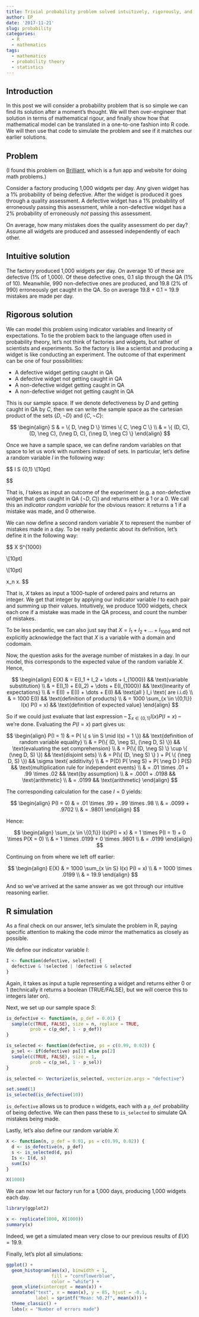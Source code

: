 ```yaml
---
title: Trivial probability problem solved intuitively, rigorously, and by simulation
author: EP
date: '2017-11-21'
slug: probability
categories:
  - R
  - mathematics
tags:
  - mathematics
  - probability theory
  - statistics
---
```


## Introduction

In this post we will consider a probability problem that is so simple we can
find its solution after a moment's thought. We will then over-engineer that
solution in terms of mathematical rigour, and finally show how that mathematical
model can be translated in a one-to-one fashion into R code. We will then use
that code to simulate the problem and see if it matches our earlier solutions.

## Problem

(I found this problem on [Brilliant](https://brilliant.org), which is a fun app
and website for doing math problems.)

Consider a factory producing 1,000 widgets per day. Any given widget has a 1% 
probability of being defective. After the widget is produced it goes through a 
quality assessment. A defective widget has a 1% probability of erroneously
passing this assessment, while a non-defective widget has a 2% probability of
erroneously *not* passing this assessment.

On average, how many mistakes does the quality assessment do per day? Assume all
widgets are produced and assessed independently of each other.

## Intuitive solution

The factory produced 1,000 widgets per day. On average 10 of these are defective
(1% of 1,000). Of these defective ones, 0.1 slip through the QA (1% of 10). 
Meanwhile, 990 non-defective ones are produced, and 19.8 (2% of 990) erroneously
get caught in the QA. So on average 19.8 + 0.1 = 19.9 mistakes are made per day.

## Rigorous solution

We can model this problem using indicator variables and linearity of 
expectations. To tie the problem back to the language often used in probability 
theory, let's not think of factories and widgets, but rather of scientists and 
experiments. So the factory is like a scientist and producing a widget is like 
conducting an experiment. The outcome of that experiment can be one of four 
possibilities:

* A defective widget getting caught in QA 
* A defective widget not getting caught in QA 
* A non-defective widget getting caught in QA 
* A non-defective widget not getting caught in QA

This is our sample space. If we denote defectiveness by $D$ and getting caught 
in QA by $C$, then we can write the sample space as the cartesian product of the
sets $\{D, \neg D\}$ and $\{C, \neg C\}$:

$$
\begin{align}
S & = \{ D, \neg D \} \times \{ C, \neg C \}  \\
  & = \{ (D, C), (D, \neg C), (\neg D, C), (\neg D, \neg C) \}
\end{align}
$$

Once we have a sample space, we can define random variables on that space to let
us work with numbers instead of sets. In particular, let's define a random
variable $I$ in the following way:

$$
I \colon S \to \{0,1\} \\[10pt]

\begin{align}
I(D, \neg C) & = I(\neg D, C) & = 1 \\
I(D, C) & = I(\neg D, \neg C) & = 0
\end{align}
$$

That is, $I$ takes as input an outcome of the experiment (e.g. a non-defective 
widget that gets caught in QA $(\neg D, C)$) and returns either a 1 or a 0. We
call this an *indicator random variable* for the obvious reason: it returns a 1
if a mistake was made, and 0 otherwise.

We can now define a second random variable $X$ to represent the number of
mistakes made in a day. To be really pedantic about its definition, let's define
it in the following way:

$$
X \colon S^{1000} \to \mathbb{Z} 

\\[10pt]

\begin{align}
X(x) = I(x_1) + I(x_2) + \dots + I(x_{1000})
\end{align}

\\[10pt]

\text{where } x_n \text{ is the nth ordered pair of the 1000-tuple } x.
$$

That is, $X$ takes as input a 1000-tuple of ordered pairs and returns an 
integer. We get that integer by applying our indicator variable $I$ to each pair
and summing up their values. Intuitively, we produce 1000 widgets, check each
one if a mistake was made in the QA process, and count the number of mistakes.

To be less pedantic, we can also just say that $X = I_1 + I_2 + \dots + I_1000$
and not explicitly acknowledge the fact that $X$ is a variable with a domain and
codomain.

Now, the question asks for the average number of mistakes in a day. In our
model, this corresponds to the expected value of the random variable $X$. Hence,

$$
\begin{align}
E(X) & = E(I_1 + I_2 + \dots + I_{1000})       && \text{variable substitution} \\
     & = E(I_1) + E(I_2) + \dots + E(I_{1000}) && \text{linearity of expectations} \\
     & = E(I) + E(I) + \dots + E(I)            && \text{all } I_i \text{ are i.i.d} \\
     & = 1000 E(I)                             && \text{definition of products} \\
     & = 1000 \sum_{x \in \{0,1\}} I(x) P(I = x)     && \text{definition of expected value}
\end{align}
$$

So if we could just evaluate that last expression -- 
$\sum_{x \in \{0,1\}} I(x) P(I = x)$ -- we're done. Evaluating the $P(I = x)$ part gives us:

$$
\begin{align}
P(I = 1) & = P( \{ s \in S \mid I(s) = 1 \})               && \text{definition of random variable equality} \\
         & = P(\{ (D, \neg S), (\neg D, S) \})             && \text{evaluating the set comprehension} \\
         & = P(\{ (D, \neg S) \} \cup \{ (\neg D, S) \})   && \text{disjoint sets} \\
         & = P(\{ (D, \neg S) \} ) + P( \{ (\neg D, S) \}) && \sigma \text{ additivity} \\
         & = P(D) P( \neg S) + P( \neg D ) P(S)            && \text{multiplication rule for independent events} \\
         & = .01 \times .01 + .99 \times .02               && \text{by assumption} \\
         & = .0001 + .0198                                 && \text{arithmetic} \\
         & = .0199                                         && \text{arithmetic}
\end{align}
$$

The corresponding calculation for the case $I = 0$ yields:

$$
\begin{align}
P(I = 0) & = .01 \times .99 + .99 \times .98 \\
         & = .0099 + .9702 \\
         & = .9801
\end{align}
$$

Hence: 

$$
\begin{align}
\sum_{x \in \{0,1\}} I(x)P(I = x) & = 1 \times P(I = 1) + 0 \times P(X = 0) \\
                            & = 1 \times .0199 + 0 \times .9801 \\
                            & = .0199
\end{align}
$$

Continuing on from where we left off earlier:

$$
\begin{align}
E(X) & = 1000 \sum_{x \in S} I(x) P(I = x) \\
     & = 1000 \times .0199 \\
     & = 19.9
\end{align}
$$

And so we've arrived at the same answer as we got through our intuitive
reasoning earlier.

## R simulation

As a final check on our answer, let's simulate the problem in R, paying specific
attention to making the code mirror the mathematics as closely as possible.

We define our indicator variable $I$:

```r
I <- function(defective, selected) {
  defective & !selected | !defective & selected
}
```

Again, it takes as input a tuple representing a widget and returns either 0 or 1
(technically it returns a boolean (TRUE/FALSE), but we will coerce this to
integers later on).

Next, we set up our sample space $S$:

```r
is_defective <- function(n, p_def = 0.01) {
  sample(c(TRUE, FALSE), size = n, replace = TRUE, 
         prob = c(p_def, 1 - p_def))
}

is_selected <- function(defective, ps = c(0.99, 0.02)) {
  p_sel <- if(defective) ps[1] else ps[2]
  sample(c(TRUE, FALSE), size = 1, 
         prob = c(p_sel, 1 - p_sel))
}

is_selected <- Vectorize(is_selected, vectorize.args = "defective")

set.seed(1)
is_selected(is_defective(10))
```

`is_defective` allows us to produce `n` widgets, each with a `p_def` probability
of being defective. We can then pass these to `is_selected` to simulate QA
mistakes being made.

Lastly, let's also define our random variable $X$:

```r
X <- function(n, p_def = 0.01, ps = c(0.99, 0.02)) {
  d <- is_defective(n, p_def)
  s <- is_selected(d, ps)
  Is <- I(d, s)
  sum(Is)
}

X(1000)
```

We can now let our factory run for a 1,000 days, producing 1,000 widgets each
day.

```r
library(ggplot2)

x <- replicate(1000, X(1000))
summary(x)
```

Indeed, we get a simulated mean very close to our previous results of $E(X) = 19.9$.

Finally, let's plot all simulations:

```r
ggplot() +
  geom_histogram(aes(x), binwidth = 1, 
                 fill = "cornflowerblue", 
                 color = "white") +
  geom_vline(xintercept = mean(x)) +
  annotate("text", x = mean(x), y = 85, hjust = -0.1,
           label = sprintf("Mean: %0.2f", mean(x))) +
  theme_classic() +
  labs(x = "Number of errors made")
```
